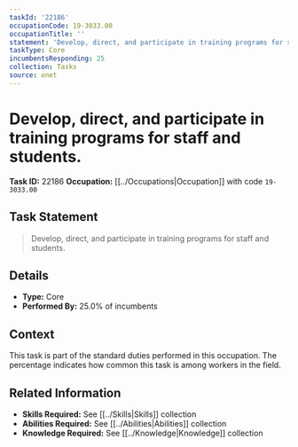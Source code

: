 ```yaml
---
taskId: '22186'
occupationCode: 19-3033.00
occupationTitle: ''
statement: 'Develop, direct, and participate in training programs for staff and students.'
taskType: Core
incumbentsResponding: 25
collection: Tasks
source: onet
---
```

# Develop, direct, and participate in training programs for staff and students.

**Task ID:** 22186
**Occupation:** [[../Occupations|Occupation]] with code `19-3033.00`

## Task Statement

> Develop, direct, and participate in training programs for staff and students.

## Details

- **Type:** Core
- **Performed By:** 25.0% of incumbents

## Context

This task is part of the standard duties performed in this occupation. The percentage indicates how common this task is among workers in the field.

## Related Information

- **Skills Required:** See [[../Skills|Skills]] collection
- **Abilities Required:** See [[../Abilities|Abilities]] collection
- **Knowledge Required:** See [[../Knowledge|Knowledge]] collection
